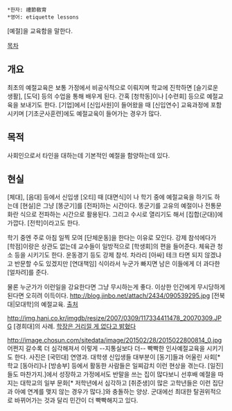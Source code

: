  *한자: 禮節敎育
 *영어: etiquette lessons

[예절]을 교육함을 말한다.

[[목차]]
== 개요 ==
최초의 예절교육은 보통 가정에서 비공식적으로 이뤄지며 학교에 진학하면 [슬기로운 생활], [도덕] 등의 수업을 통해 배우게 된다. 간혹 [청학동]이나 [수련회] 등으로 예절교육을 보내기도 한다. [기업]에서 [신입사원]이 들어왔을 때 [신입연수] 교육과정에 포함시키며 [기초군사훈련]에도 예절교육이 들어가는 경우가 많다.
== 목적 ==
사회인으로서 타인을 대하는데 기본적인 예절을 함양하는데 있다.
== 현실 ==
[체대], [음대] 등에서 신입생 [오티] 때 [대면식]이 나 학기 중에 예절교육을 하기도 하는데 [현실]은 그냥 [똥군기]를 [전파]하는 시간이다. 똥군기를 고유의 예절이나 전통문화란 식으로 전파하는 시간으로 활용된다. 그리고 수시로 열리기도 해서 [집합(군대)]에 가깝다. [전학]이라고도 한다.

학기 중엔 주로 아침 일찍 모여 [단체운동]을 한다는 이유로 모인다. 강제 참석에다가 [학점]이랑은 상관도 없는데 교수들이 일방적으로 [학생회]의 편을 들어준다. 체육관 청소 등을 시키기도 한다. 운동경기 등도 강제 참석. 차라리 [아싸] 테크 타면 되지 않겠냐고 반문할 수도 있겠지만 [연대책임] 식이라서 누군가 빠지면 남은 이들에게 더 과다한 [얼차려]를 준다.

물론 누군가가 이런일을 강요한다면 그냥 무시하는게 좋다. 이상한 인간에게 무시당하게 된다면 오히려 이득이다.
http://blog.jinbo.net/attach/2434/090539295.jpg
[전북대|모대학]의 예절교육. [http://blog.jinbo.net/cell0290/?pid=85 출처]

http://img.hani.co.kr/imgdb/resize/2007/0309/117334411478_20070309.JPG
[경희대]의 사례. [http://www.hani.co.kr/arti/sports/sports_general/195075.html 학장은 거리낄 게 없다고 밝혔다]

http://image.chosun.com/sitedata/image/201502/28/2015022800814_0.jpg
어쩐지 갈수록 더 심각해져서 이렇게 --지통실보다 더-- 빡빡한 인사예절교육을 시키기도 한다. 사진은 [국민대] 연영과. 대학생 신입생들 대부분이 [동기]들과 어울린 사회[* 학교 [동아리]나 [방송부] 등에서 활동한 사람들은 일찌감치 이런 현상을 겪는다. [일진]들도 마찬가지.]에서 성장하고 가정에서도 반말을 쓰는 집이 많다보니 선후배 예절을 따지는 대학교의 일부 문화[* 저학년에서 심각하고 [취준생]이 많은 고학년들은 이런 집단과 아예 연계를 맺지 않는 경우가 많다.]와 충돌하는 양상. 군대에선 최대한 탈권위적으로 바뀌어가는 것과 달리 민간이 더 빡빡해지고 있다.
